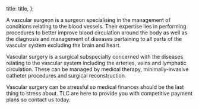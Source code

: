 

  title: title,
};


A vascular surgeon is a surgeon specialising in the management of conditions relating to the blood vessels. Their expertise lies in performing procedures to better improve blood circulation around the body as well as the diagnosis and management of diseases pertaining to all parts of the vascular system excluding the brain and heart.

Vascular surgery is a surgical subspecialty concerned with the diseases relating to the vascular system including the arteries, veins and lymphatic circulation. These can be managed by medical therapy, minimally-invasive catheter procedures and surgical reconstruction.

Vascular surgery can be stressful so medical finances should be the last thing to stress about. TLC are here to provide you with competitive payment plans so contact us today.
